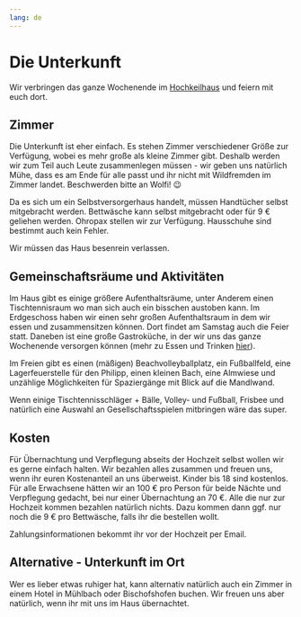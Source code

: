 ```yaml
---
lang: de
---
```


# Die Unterkunft

Wir verbringen das ganze Wochenende im [Hochkeilhaus](https://www.hochkeil.at/de/hochkeil/unterkuenfte/team-hostel-hochkeilhaus/) und feiern mit euch dort.

## Zimmer

Die Unterkunft ist eher einfach. Es stehen Zimmer verschiedener Größe zur Verfügung, wobei es mehr große als kleine Zimmer gibt. Deshalb werden wir zum Teil auch Leute zusammenlegen müssen - wir geben uns natürlich Mühe, dass es am Ende für alle passt und ihr nicht mit Wildfremden im Zimmer landet. Beschwerden bitte an Wolfi! 😉

Da es sich um ein Selbstversorgerhaus handelt, müssen Handtücher selbst mitgebracht werden. Bettwäsche kann selbst mitgebracht oder für 9 € geliehen werden. Ohropax stellen wir zur Verfügung. Hausschuhe sind bestimmt auch kein Fehler. 

Wir müssen das Haus besenrein verlassen. 

## Gemeinschaftsräume und Aktivitäten

Im Haus gibt es einige größere Aufenthaltsräume, unter Anderem einen Tischtennisraum wo man sich auch ein bisschen austoben kann. Im Erdgeschoss haben wir einen sehr großen Aufenthaltsraum in dem wir essen und zusammensitzen können. Dort findet am Samstag auch die Feier statt. Daneben ist eine große Gastroküche, in der wir uns das ganze Wochenende versorgen können (mehr zu Essen und Trinken [hier](eat_and_drink.qmd)). 

Im Freien gibt es einen (mäßigen) Beachvolleyballplatz, ein Fußballfeld, eine Lagerfeuerstelle für den Philipp, einen kleinen Bach, eine Almwiese und unzählige Möglichkeiten für Spaziergänge mit Blick auf die Mandlwand. 

Wenn einige Tischtennisschläger + Bälle, Volley- und Fußball, Frisbee und natürlich eine Auswahl an Gesellschaftsspielen mitbringen wäre das super.

## Kosten

Für Übernachtung und Verpflegung abseits der Hochzeit selbst wollen wir es gerne einfach halten. Wir bezahlen alles zusammen und freuen uns, wenn ihr euren Kostenanteil an uns überweist. Kinder bis 18 sind kostenlos. Für alle Erwachsene hätten wir an 100 € pro Person für beide Nächte und Verpflegung gedacht, bei nur einer Übernachtung an 70 €. Alle die nur zur Hochzeit kommen bezahlen natürlich nichts. Dazu kommen dann ggf. nur noch die 9 € pro Bettwäsche, falls ihr die bestellen wollt. 

Zahlungsinformationen bekommt ihr vor der Hochzeit per Email.

## Alternative - Unterkunft im Ort

Wer es lieber etwas ruhiger hat, kann alternativ natürlich auch ein Zimmer in einem Hotel in Mühlbach oder Bischofshofen buchen. Wir freuen uns aber natürlich, wenn ihr mit uns im Haus übernachtet. 
